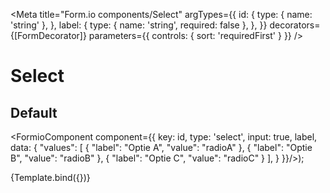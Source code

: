 
<Meta
  title="Form.io components/Select"
  argTypes={{
    id: {
      type: { name: 'string' },
    },
    label: {
      type: { name: 'string', required: false },
    },
  }}
  decorators={[FormDecorator]}
  parameters={{
    controls: { sort: 'requiredFirst' }
  }}
/>

# Select

## Default

  <FormioComponent component={{
      key: id,
      type: 'select',
      input: true,
      label,
      data: {
        "values": [
            {
                "label": "Optie A",
                "value": "radioA"
            },
            {
                "label": "Optie B",
                "value": "radioB"
            },
            {
                "label": "Optie C",
                "value": "radioC"
            }
        ],
    }
}}/>);

<Canvas>
  <Story name="Default" args={{ id: 'option', label: 'Welke optie is het meest onduidelijk?'}}>
    {Template.bind({})}
  </Story>
</Canvas>

<Props story="Default" />
